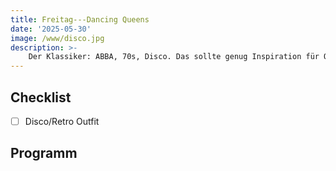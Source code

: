 ```yaml
---
title: Freitag---Dancing Queens 
date: '2025-05-30'
image: /www/disco.jpg
description: >- 
    Der Klassiker: ABBA, 70s, Disco. Das sollte genug Inspiration für Outfits sein und endlich eine Gelegenheit Yannick in Schlaghose zu sehen---lieb's :). 
---
```


## Checklist

- [ ] Disco/Retro Outfit

## Programm
